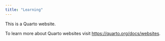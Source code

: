 ```yaml
---
title: "Learning"
---
```


This is a Quarto website.

To learn more about Quarto websites visit <https://quarto.org/docs/websites>.
